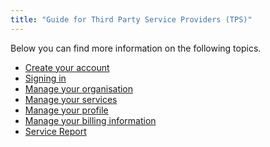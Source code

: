 ```yaml
---
title: "Guide for Third Party Service Providers (TPS)"
---
```


<div style="text-align: justify">

Below you can find more information on the following topics.

* [Create your account](CreateAccount.qmd) 
* [Signing in](SignIn.qmd)
* [Manage your organisation](ManageOrg.qmd)
* [Manage your services](ManageService.qmd)
* [Manage your profile](ManageProfile.qmd)
* [Manage your billing information](ManageBilling.qmd)
* [Service Report](PlazaDetails/Reporting.qmd)


</div>